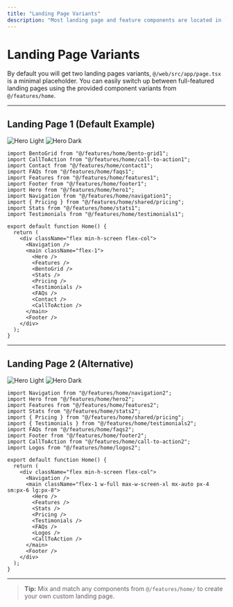 ```yaml
---
title: "Landing Page Variants"
description: "Most landing page and feature components are located in `@/features`, while general-purpose and UI components are in `ui/`."
---
```


# Landing Page Variants

By default you will get two landing pages variants, `@/web/src/app/page.tsx` is a minimal placeholder. You can easily switch up between full-featured landing pages using the provided component variants from `@/features/home`.

---

## Landing Page 1 (Default Example)

<img
  className="block dark:hidden"
  src="/images/frontend/hero1-light.png"
  alt="Hero Light"
/>
<img
  className="hidden dark:block"
  src="/images/frontend/hero1-dark.png"
  alt="Hero Dark"
/>

```tsx
import BentoGrid from "@/features/home/bento-grid1";
import CallToAction from "@/features/home/call-to-action1";
import Contact from "@/features/home/contact1";
import FAQs from "@/features/home/faqs1";
import Features from "@/features/home/features1";
import Footer from "@/features/home/footer1";
import Hero from "@/features/home/hero1";
import Navigation from "@/features/home/navigation1";
import { Pricing } from "@/features/home/shared/pricing";
import Stats from "@/features/home/stats1";
import Testimonials from "@/features/home/testimonials1";

export default function Home() {
  return (
    <div className="flex min-h-screen flex-col">
      <Navigation />
      <main className="flex-1">
        <Hero />
        <Features />
        <BentoGrid />
        <Stats />
        <Pricing />
        <Testimonials />
        <FAQs />
        <Contact />
        <CallToAction />
      </main>
      <Footer />
    </div>
  );
}
```

---

## Landing Page 2 (Alternative)

<img
  className="block dark:hidden"
  src="/images/frontend/hero2-light.png"
  alt="Hero Light"
/>
<img
  className="hidden dark:block"
  src="/images/frontend/hero2-dark.png"
  alt="Hero Dark"
/>
```tsx
import Navigation from "@/features/home/navigation2";
import Hero from "@/features/home/hero2";
import Features from "@/features/home/features2";
import Stats from "@/features/home/stats2";
import { Pricing } from "@/features/home/shared/pricing";
import { Testimonials } from "@/features/home/testimonials2";
import FAQs from "@/features/home/faqs2";
import Footer from "@/features/home/footer2";
import CallToAction from "@/features/home/call-to-action2";
import Logos from "@/features/home/logos2";

export default function Home() {
  return (
    <div className="flex min-h-screen flex-col">
      <Navigation />
      <main className="flex-1 w-full max-w-screen-xl mx-auto px-4 sm:px-6 lg:px-8">
        <Hero />
        <Features />
        <Stats />
        <Pricing />
        <Testimonials />
        <FAQs />
        <Logos />
        <CallToAction />
      </main>
      <Footer />
    </div>
  );
}
```
---

> **Tip:** Mix and match any components from `@/features/home/` to create your own custom landing page.